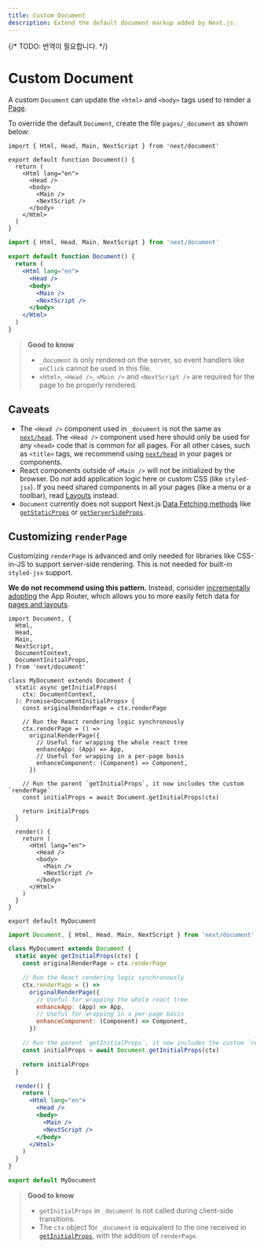 ```yaml
---
title: Custom Document
description: Extend the default document markup added by Next.js.
---
```


{/* TODO: 번역이 필요합니다. */}

# Custom Document

A custom `Document` can update the `<html>` and `<body>` tags used to render a [Page](/docs/pages/building-your-application/routing/pages-and-layouts).

To override the default `Document`, create the file `pages/_document` as shown below:

```tsx filename="pages/_document.tsx" switcher
import { Html, Head, Main, NextScript } from 'next/document'

export default function Document() {
  return (
    <Html lang="en">
      <Head />
      <body>
        <Main />
        <NextScript />
      </body>
    </Html>
  )
}
```

```jsx filename="pages/_document.jsx" switcher
import { Html, Head, Main, NextScript } from 'next/document'

export default function Document() {
  return (
    <Html lang="en">
      <Head />
      <body>
        <Main />
        <NextScript />
      </body>
    </Html>
  )
}
```

> **Good to know**
>
> - `_document` is only rendered on the server, so event handlers like `onClick` cannot be used in this file.
> - `<Html>`, `<Head />`, `<Main />` and `<NextScript />` are required for the page to be properly rendered.

## Caveats

- The `<Head />` component used in `_document` is not the same as [`next/head`](/docs/pages/api-reference/components/head). The `<Head />` component used here should only be used for any `<head>` code that is common for all pages. For all other cases, such as `<title>` tags, we recommend using [`next/head`](/docs/pages/api-reference/components/head) in your pages or components.
- React components outside of `<Main />` will not be initialized by the browser. Do _not_ add application logic here or custom CSS (like `styled-jsx`). If you need shared components in all your pages (like a menu or a toolbar), read [Layouts](/docs/pages/building-your-application/routing/pages-and-layouts#layout-pattern) instead.
- `Document` currently does not support Next.js [Data Fetching methods](/docs/pages/building-your-application/data-fetching) like [`getStaticProps`](/docs/pages/building-your-application/data-fetching/get-static-props) or [`getServerSideProps`](/docs/pages/building-your-application/data-fetching/get-server-side-props).

## Customizing `renderPage`

Customizing `renderPage` is advanced and only needed for libraries like CSS-in-JS to support server-side rendering. This is not needed for built-in `styled-jsx` support.

**We do not recommend using this pattern.** Instead, consider [incrementally adopting](/docs/app/building-your-application/upgrading/app-router-migration) the App Router, which allows you to more easily fetch data for [pages and layouts](/docs/app/building-your-application/routing/layouts-and-templates).

```tsx filename="pages/_document.tsx" switcher
import Document, {
  Html,
  Head,
  Main,
  NextScript,
  DocumentContext,
  DocumentInitialProps,
} from 'next/document'

class MyDocument extends Document {
  static async getInitialProps(
    ctx: DocumentContext,
  ): Promise<DocumentInitialProps> {
    const originalRenderPage = ctx.renderPage

    // Run the React rendering logic synchronously
    ctx.renderPage = () =>
      originalRenderPage({
        // Useful for wrapping the whole react tree
        enhanceApp: (App) => App,
        // Useful for wrapping in a per-page basis
        enhanceComponent: (Component) => Component,
      })

    // Run the parent `getInitialProps`, it now includes the custom `renderPage`
    const initialProps = await Document.getInitialProps(ctx)

    return initialProps
  }

  render() {
    return (
      <Html lang="en">
        <Head />
        <body>
          <Main />
          <NextScript />
        </body>
      </Html>
    )
  }
}

export default MyDocument
```

```jsx filename="pages/_document.jsx" switcher
import Document, { Html, Head, Main, NextScript } from 'next/document'

class MyDocument extends Document {
  static async getInitialProps(ctx) {
    const originalRenderPage = ctx.renderPage

    // Run the React rendering logic synchronously
    ctx.renderPage = () =>
      originalRenderPage({
        // Useful for wrapping the whole react tree
        enhanceApp: (App) => App,
        // Useful for wrapping in a per-page basis
        enhanceComponent: (Component) => Component,
      })

    // Run the parent `getInitialProps`, it now includes the custom `renderPage`
    const initialProps = await Document.getInitialProps(ctx)

    return initialProps
  }

  render() {
    return (
      <Html lang="en">
        <Head />
        <body>
          <Main />
          <NextScript />
        </body>
      </Html>
    )
  }
}

export default MyDocument
```

> **Good to know**
>
> - `getInitialProps` in `_document` is not called during client-side transitions.
> - The `ctx` object for `_document` is equivalent to the one received in [`getInitialProps`](/docs/pages/api-reference/functions/get-initial-props#context-object), with the addition of `renderPage`.
